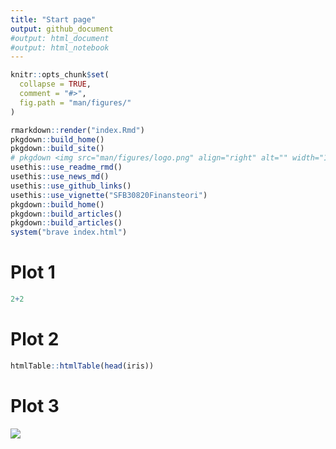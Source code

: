 ```yaml
---
title: "Start page"
output: github_document
#output: html_document
#output: html_notebook
---
```


<!-- README.md is generated from README.Rmd. Please edit that file -->

```r
knitr::opts_chunk$set(
  collapse = TRUE,
  comment = "#>",
  fig.path = "man/figures/"
)
```



```r
rmarkdown::render("index.Rmd")
pkgdown::build_home()
pkgdown::build_site()
# pkgdown <img src="man/figures/logo.png" align="right" alt="" width="120" />
usethis::use_readme_rmd()
usethis::use_news_md()
usethis::use_github_links()
usethis::use_vignette("SFB30820Finansteori")
pkgdown::build_home()
pkgdown::build_articles()
pkgdown::build_articles()
system("brave index.html")
```

# Plot 1
```r
2+2
```

# Plot 2
```r
htmlTable::htmlTable(head(iris))
```

# Plot 3

![](man/figures/logo.png)



